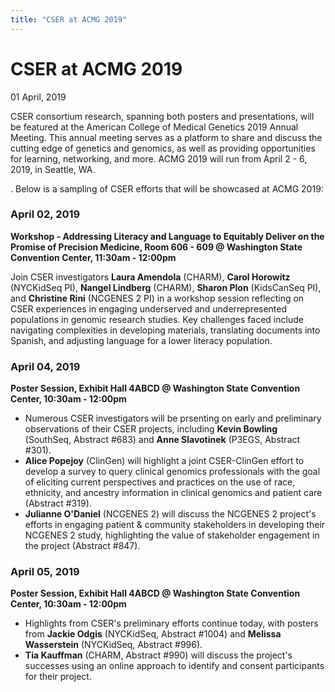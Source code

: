 ```yaml
---
title: "CSER at ACMG 2019"
---
```



<BreadcrumbsNews />

# CSER at ACMG 2019

<Subheader>01 April, 2019</Subheader>

CSER consortium research, spanning both posters and presentations, will be featured at the American College of
Medical Genetics 2019 Annual Meeting. This annual meeting serves as a platform to share and discuss the cutting
edge of genetics and genomics, as well as providing opportunities for learning, networking, and more. ACMG 2019 will
run from April 2 - 6, 2019, in Seattle, WA.

<Link
  label="A full list of CSER work at ACMG 2019 can be found online here"
  url="https://cser-consortium.org/system/files/attachments/cser_acmg_2019_posters_and_presentations_2019-03-25_0.pdf"
/>
. Below is a sampling of CSER efforts that will be showcased at ACMG 2019:

### April 02, 2019

**Workshop - Addressing Literacy and Language to Equitably Deliver on the Promise of Precision Medicine, Room 606 - 609 @ Washington State Convention Center, <NBS>11:30am - 12:00pm</NBS>**

Join CSER investigators **Laura Amendola** (CHARM), **Carol Horowitz** (NYCKidSeq PI), **Nangel Lindberg** (CHARM), **Sharon Plon** (KidsCanSeq PI), and **Christine Rini** (NCGENES 2 PI) in a workshop session reflecting on CSER experiences in engaging underserved and underrepresented populations in genomic research studies. Key challenges faced include navigating complexities in developing materials, translating documents into Spanish, and adjusting language for a lower literacy population.

### April 04, 2019

**Poster Session, Exhibit Hall 4ABCD @ Washington State Convention Center, <NBS>10:30am - 12:00pm</NBS>**

- Numerous CSER investigators will be prsenting on early and preliminary observations of their CSER projects, including **Kevin Bowling** (SouthSeq, Abstract #683) and **Anne Slavotinek** (P3EGS, Abstract #301).
- **Alice Popejoy** (ClinGen) will highlight a joint CSER-ClinGen effort to develop a survey to query clinical genomics professionals with the goal of eliciting current perspectives and practices on the use of race, ethnicity, and ancestry information in clinical genomics and patient care (Abstract #319).
- **Julianne O'Daniel** (NCGENES 2) will discuss the NCGENES 2 project's efforts in engaging patient & community stakeholders in developing their NCGENES 2 study, highlighting the value of stakeholder engagement in the project (Abstract #847).

### April 05, 2019

**Poster Session, Exhibit Hall 4ABCD @ Washington State Convention Center, <NBS>10:30am - 12:00pm</NBS>**

- Highlights from CSER's preliminary efforts continue today, with posters from **Jackie Odgis** (NYCKidSeq, Abstract #1004) and **Melissa Wasserstein** (NYCKidSeq, Abstract #996).
- **Tia Kauffman** (CHARM, Abstract #990) will discuss the project's successes using an online approach to identify and consent participants for their project.
